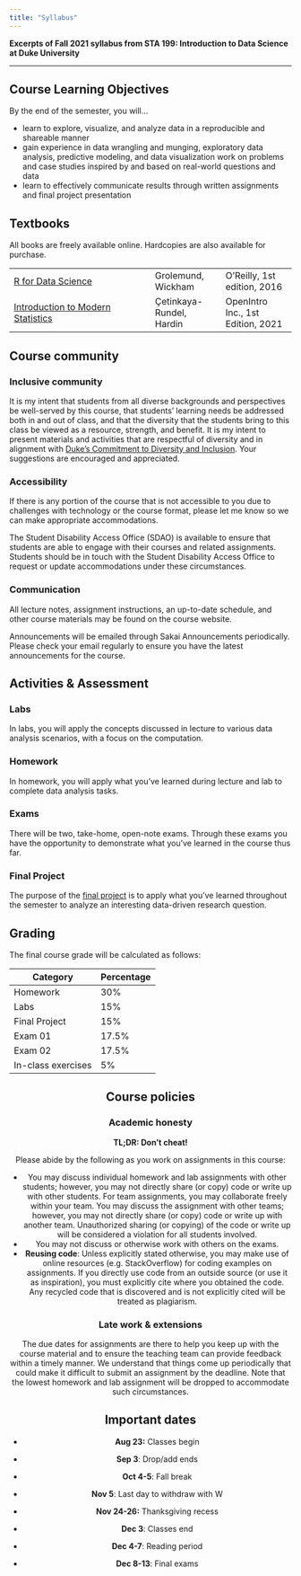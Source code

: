 ```yaml
---
title: "Syllabus"
---
```


**Excerpts of Fall 2021 syllabus from STA 199: Introduction to Data Science at Duke University**

<hr>

## Course Learning Objectives

By the end of the semester, you will...

-   learn to explore, visualize, and analyze data in a reproducible and shareable manner
-   gain experience in data wrangling and munging, exploratory data analysis, predictive modeling, and data visualization work on problems and case studies inspired by and based on real-world questions and data
-   learn to effectively communicate results through written assignments and final project presentation

## Textbooks

All books are freely available online. Hardcopies are also available for purchase.

|                                                                         |                          |                                   |
|------------------------------------|------------------|------------------|
| [R for Data Science](http://r4ds.had.co.nz/)                            | Grolemund, Wickham       | O'Reilly, 1st edition, 2016       |
| [Introduction to Modern Statistics](https://openintro-ims.netlify.app/) | Çetinkaya-Rundel, Hardin | OpenIntro Inc., 1st Edition, 2021 |

## Course community

### Inclusive community

It is my intent that students from all diverse backgrounds and perspectives be well-served by this course, that students' learning needs be addressed both in and out of class, and that the diversity that the students bring to this class be viewed as a resource, strength, and benefit. It is my intent to present materials and activities that are respectful of diversity and in alignment with [Duke's Commitment to Diversity and Inclusion](https://provost.duke.edu/initiatives/commitment-to-diversity-and-inclusion). Your suggestions are encouraged and appreciated.

### Accessibility

If there is any portion of the course that is not accessible to you due to challenges with technology or the course format, please let me know so we can make appropriate accommodations.

The Student Disability Access Office (SDAO) is available to ensure that students are able to engage with their courses and related assignments. Students should be in touch with the Student Disability Access Office to request or update accommodations under these circumstances.

### Communication

All lecture notes, assignment instructions, an up-to-date schedule, and other course materials may be found on the course website.

Announcements will be emailed through Sakai Announcements periodically. Please check your email regularly to ensure you have the latest announcements for the course.

## Activities & Assessment

### Labs

In labs, you will apply the concepts discussed in lecture to various data analysis scenarios, with a focus on the computation.

### Homework

In homework, you will apply what you've learned during lecture and lab to complete data analysis tasks.

### Exams

There will be two, take-home, open-note exams. Through these exams you have the opportunity to demonstrate what you've learned in the course thus far.

### Final Project

The purpose of the [final project](/project/) is to apply what you've learned throughout the semester to analyze an interesting data-driven research question.

## Grading

The final course grade will be calculated as follows:

<center>

| Category           | Percentage |
|--------------------|------------|
| Homework           | 30%        |
| Labs               | 15%        |
| Final Project      | 15%        |
| Exam 01            | 17.5%      |
| Exam 02            | 17.5%      |
| In-class exercises | 5%         |

## Course policies

### Academic honesty

**TL;DR: Don't cheat!**

Please abide by the following as you work on assignments in this course:

-   You may discuss individual homework and lab assignments with other students; however, you may not directly share (or copy) code or write up with other students. For team assignments, you may collaborate freely within your team. You may discuss the assignment with other teams; however, you may not directly share (or copy) code or write up with another team. Unauthorized sharing (or copying) of the code or write up will be considered a violation for all students involved.
-   You may not discuss or otherwise work with others on the exams.
-   **Reusing code**: Unless explicitly stated otherwise, you may make use of online resources (e.g. StackOverflow) for coding examples on assignments. If you directly use code from an outside source (or use it as inspiration), you must explicitly cite where you obtained the code. Any recycled code that is discovered and is not explicitly cited will be treated as plagiarism.

### Late work & extensions

The due dates for assignments are there to help you keep up with the course material and to ensure the teaching team can provide feedback within a timely manner. We understand that things come up periodically that could make it difficult to submit an assignment by the deadline. Note that the lowest homework and lab assignment will be dropped to accommodate such circumstances.

## Important dates

-   **Aug 23:** Classes begin

-   **Sep 3**: Drop/add ends

-   **Oct 4-5**: Fall break

-   **Nov 5**: Last day to withdraw with W

-   **Nov 24-26:** Thanksgiving recess

-   **Dec 3**: Classes end

-   **Dec 4-7**: Reading period

-   **Dec 8-13**: Final exams
